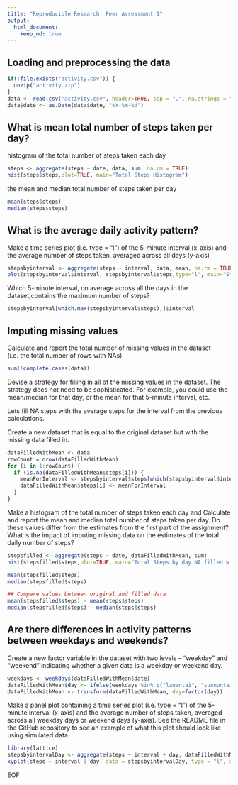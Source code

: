 ```yaml
---
title: "Reproducible Research: Peer Assessment 1"
output: 
  html_document:
    keep_md: true
---
```


## Loading and preprocessing the data
```r
if(!file.exists("activity.csv")) {
  unzip("activity.zip")
}
data <- read.csv("activity.csv", header=TRUE, sep = ",", na.strings = "NA", colClasses=c("numeric","character","numeric"))
data$date <- as.Date(data$date, "%Y-%m-%d")
```

## What is mean total number of steps taken per day?
histogram of the total number of steps taken each day
```r
steps <- aggregate(steps ~ date, data, sum, na.rm = TRUE)
hist(steps$steps,plot=TRUE, main="Total Steps Histogram")
```

the mean and median total number of steps taken per day
```r
mean(steps$steps)
median(steps$steps)
```

## What is the average daily activity pattern?

Make a time series plot (i.e. type = "l") of the 5-minute interval (x-axis) and the average number of steps taken, averaged across all days (y-axis)

```r
stepsbyinterval <- aggregate(steps ~ interval, data, mean, na.rm = TRUE)
plot(stepsbyinterval$interval, stepsbyinterval$steps,type="l", main="Steps by Interval")
```

Which 5-minute interval, on average across all the days in the dataset,contains the maximum number of steps?
```r
stepsbyinterval[which.max(stepsbyinterval$steps),]$interval
```

## Imputing missing values

Calculate and report the total number of missing values in the dataset (i.e. the total number of rows with NAs)
```r
sum(!complete.cases(data))
```

Devise a strategy for filling in all of the missing values in the dataset. The strategy does not need to be sophisticated. For example, you could use the mean/median for that day, or the mean for that 5-minute interval, etc.

Lets fill NA steps with the average steps for the interval from the previous calculations.

Create a new dataset that is equal to the original dataset but with the missing data filled in.
```r
dataFilledWithMean <- data
rowCount = nrow(dataFilledWithMean)
for (i in 1:rowCount) {
  if (is.na(dataFilledWithMean$steps[i])) {
    meanForInterval <- stepsbyinterval$steps[which(stepsbyinterval$interval == dataFilledWithMean$interval[i])]
    dataFilledWithMean$steps[i] <- meanForInterval
  }
}
```

Make a histogram of the total number of steps taken each day and Calculate and report the mean and median total number of steps taken per day. Do these values differ from the estimates from the first part of the assignment? What is the impact of imputing missing data on the estimates of the total daily number of steps?

```r
stepsfilled <- aggregate(steps ~ date, dataFilledWithMean, sum)
hist(stepsfilled$steps,plot=TRUE, main="Total Steps by day NA filled with mean values")

mean(stepsfilled$steps)
median(stepsfilled$steps)

## Compare values between original and filled data
mean(stepsfilled$steps) - mean(steps$steps)
median(stepsfilled$steps) - median(steps$steps)
```


## Are there differences in activity patterns between weekdays and weekends?

Create a new factor variable in the dataset with two levels – “weekday” and “weekend” indicating whether a given date is a weekday or weekend day.
```r
weekdays <- weekdays(dataFilledWithMean$date)
dataFilledWithMean$day <- ifelse(weekdays %in% c("lauantai", "sunnuntai"), "Weekend","Weekday")
dataFilledWithMean <- transform(dataFilledWithMean, day=factor(day))
```

Make a panel plot containing a time series plot (i.e. type = "l") of the 5-minute interval (x-axis) and the average number of steps taken, averaged across all weekday days or weekend days (y-axis). See the README file in the GitHub repository to see an example of what this plot should look like using simulated data.
```r
library(lattice)
stepsbyintervalDay <- aggregate(steps ~ interval + day, dataFilledWithMean, mean)
xyplot(steps ~ interval | day, data = stepsbyintervalDay, type = "l", aspect=1/2, main="Comparison weekend vs weekday")
```

EOF

